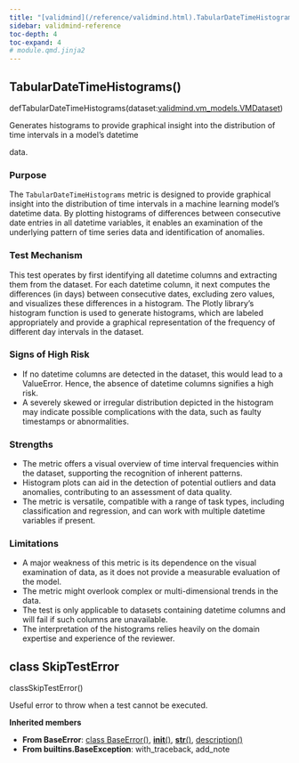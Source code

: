 ```yaml
---
title: "[validmind](/reference/validmind.html).TabularDateTimeHistograms"
sidebar: validmind-reference
toc-depth: 4
toc-expand: 4
# module.qmd.jinja2
---
```


<!-- function.qmd.jinja2 -->

## TabularDateTimeHistograms[()]{.muted}

<!-- signatures.jinja2 -->

::: {.signature}

<span class="kw">def</span><span class="name">TabularDateTimeHistograms</span>(<span class="params"><span class="n">dataset</span><span class="p">:</span><span class="nb"><!-- types.jinja2 - format_type --><a href="/reference/validmind/vm_models.html#class-vmdataset">validmind.vm_models.VMDataset</a></span></span>)

:::

<!-- docstring.jinja2 -->

Generates histograms to provide graphical insight into the distribution of time intervals in a model's datetime

data.

### Purpose

The `TabularDateTimeHistograms` metric is designed to provide graphical insight into the distribution of time intervals in a machine learning model's datetime data. By plotting histograms of differences between consecutive date entries in all datetime variables, it enables an examination of the underlying pattern of time series data and identification of anomalies.

### Test Mechanism

This test operates by first identifying all datetime columns and extracting them from the dataset. For each datetime column, it next computes the differences (in days) between consecutive dates, excluding zero values, and visualizes these differences in a histogram. The Plotly library's histogram function is used to generate histograms, which are labeled appropriately and provide a graphical representation of the frequency of different day intervals in the dataset.

### Signs of High Risk

- If no datetime columns are detected in the dataset, this would lead to a ValueError. Hence, the absence of datetime columns signifies a high risk.
- A severely skewed or irregular distribution depicted in the histogram may indicate possible complications with the data, such as faulty timestamps or abnormalities.

### Strengths

- The metric offers a visual overview of time interval frequencies within the dataset, supporting the recognition of inherent patterns.
- Histogram plots can aid in the detection of potential outliers and data anomalies, contributing to an assessment of data quality.
- The metric is versatile, compatible with a range of task types, including classification and regression, and can work with multiple datetime variables if present.

### Limitations

- A major weakness of this metric is its dependence on the visual examination of data, as it does not provide a measurable evaluation of the model.
- The metric might overlook complex or multi-dimensional trends in the data.
- The test is only applicable to datasets containing datetime columns and will fail if such columns are unavailable.
- The interpretation of the histograms relies heavily on the domain expertise and experience of the reviewer.

<!-- class.qmd.jinja2 -->

## [class]{.muted} SkipTestError

<!-- signatures.jinja2 -->

::: {.signature}

<span class="kw">class</span><span class="name">SkipTestError</span>()

:::

<!-- docstring.jinja2 -->

Useful error to throw when a test cannot be executed.

**Inherited members**

- **From BaseError**: [class BaseError[()]{.muted}](#class-baseerror), [__init__[()]{.muted}](#__init__), [__str__[()]{.muted}](#__str__), [description[()]{.muted}](#description)
- **From builtins.BaseException**: with_traceback, add_note

